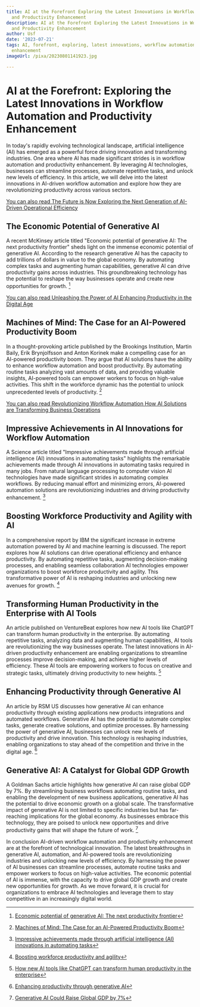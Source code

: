 ```yaml
---
title: AI at the Forefront Exploring the Latest Innovations in Workflow Automation
  and Productivity Enhancement
description: AI at the Forefront Exploring the Latest Innovations in Workflow Automation
  and Productivity Enhancement
author: Usf
date: '2023-07-21'
tags: AI, forefront, exploring, latest innovations, workflow automation, productivity
  enhancement
imageUrl: /pixa/20230801141923.jpg

---
```

# AI at the Forefront: Exploring  the Latest Innovations in Workflow Automation and Productivity Enhancement

In today's rapidly evolving technological landscape, artificial intelligence (AI) has emerged as a powerful  force  driving innovation and transforming industries. One area  where AI has made significant  strides is  in workflow automation and productivity  enhancement. By leveraging AI technologies, businesses can streamline processes,  automate repetitive tasks, and unlock new levels of efficiency. In this  article, we will delve into the latest innovations in AI-driven workflow automation and  explore how they are  revolutionizing productivity  across various sectors.

[You can also read The Future is Now Exploring the Next Generation of  AI-Driven Operational Efficiency](The%20Future%20is%20Now%20Exploring%20the%20Next%20Generation%20of%20AI-Driven%20Operational%20Efficiency)


##  The  Economic  Potential of Generative AI

A recent McKinsey  article titled "Economic potential of generative AI: The next productivity frontier" sheds light on the immense economic potential of generative AI. According to the research generative AI has  the capacity to add trillions of dollars in value to the global economy.  By  automating complex tasks and augmenting human capabilities, generative AI can drive productivity  gains across industries.  This groundbreaking technology has  the potential  to  reshape the way businesses operate and create new opportunities for growth. [^1^]

[You can also read Unleashing the Power  of AI Enhancing Productivity in the Digital Age](Unleashing%20the%20Power%20of%20AI%20Enhancing%20Productivity%20in%20the%20Digital%20Age)


## Machines of Mind:  The Case for an AI-Powered Productivity Boom

In a thought-provoking article published by the Brookings Institution, Martin Baily, Erik Brynjolfsson and Anton Korinek make  a compelling case for an AI-powered productivity boom. They argue that AI solutions have the ability to  enhance  workflow automation and boost productivity. By automating routine tasks analyzing vast amounts of data, and providing valuable insights, AI-powered tools can empower  workers to focus on high-value activities.  This shift in the workforce dynamic has the potential to  unlock unprecedented levels of productivity. [^2^]

[You can also read Revolutionizing Workflow Automation How AI Solutions are  Transforming Business Operations](Revolutionizing%20Workflow%20Automation%20How%20AI%20Solutions%20are%20Transforming%20Business%20Operations)


## Impressive Achievements in AI Innovations for Workflow Automation

A Science article titled "Impressive  achievements made  through artificial intelligence (AI) innovations  in automating tasks" highlights the remarkable achievements made through AI innovations  in automating tasks required in many jobs. From natural language processing  to computer vision AI technologies have made significant strides in automating complex workflows. By reducing manual effort and minimizing errors, AI-powered automation solutions are revolutionizing industries  and driving productivity enhancement. [^3^]

## Boosting  Workforce Productivity  and Agility with AI

In a comprehensive report by IBM the significant increase in extreme automation powered by AI and machine learning is discussed. The report  explores how  AI  solutions can drive operational efficiency and enhance productivity. By automating repetitive tasks, augmenting decision-making processes, and enabling seamless collaboration AI technologies empower organizations to boost workforce  productivity and agility. This transformative power of  AI is reshaping industries and unlocking new avenues  for growth. [^4^]

## Transforming  Human Productivity in the Enterprise with AI Tools

An article published on VentureBeat explores how new AI  tools like ChatGPT can transform human productivity in the enterprise. By automating repetitive tasks, analyzing data and  augmenting human capabilities, AI tools are revolutionizing the way businesses operate. The latest innovations  in AI-driven productivity enhancement are enabling organizations to streamline processes improve decision-making, and achieve higher levels of efficiency. These AI tools are empowering workers to  focus on creative and strategic  tasks, ultimately driving productivity to new heights. [^5^]

##  Enhancing Productivity through Generative AI

An article by RSM  US discusses  how generative AI can enhance productivity through existing applications new products integrations and automated workflows. Generative AI has the potential to automate complex tasks, generate creative solutions, and optimize processes.  By harnessing the power  of generative AI, businesses can unlock new levels of productivity and drive innovation.  This technology is  reshaping industries, enabling organizations to stay ahead of the competition and  thrive  in the digital age. [^6^]

## Generative AI: A  Catalyst for Global  GDP Growth

A Goldman Sachs  article highlights how generative AI can raise global GDP by 7%. By streamlining business workflows automating routine tasks, and enabling  the development of new  business applications,  generative AI has  the potential to drive economic growth on a global scale. The transformative impact of generative AI is not limited to specific industries but has far-reaching implications for the global economy. As businesses embrace this technology, they are poised to  unlock new opportunities and drive productivity gains  that will shape the future of work. [^7^]

In conclusion AI-driven  workflow automation and productivity enhancement are at the forefront of technological innovation. The latest breakthroughs in generative AI, automation, and AI-powered tools  are revolutionizing industries and unlocking new levels of efficiency. By harnessing the power of AI businesses can streamline processes, automate routine tasks and empower workers to focus on high-value activities. The economic potential of AI is immense, with the capacity to drive global GDP growth and create new  opportunities for growth. As we move forward, it is crucial for organizations  to embrace AI technologies and leverage  them to stay competitive in an increasingly digital world.

[^1^]: [Economic potential of  generative AI: The next productivity frontier](https://www.mckinsey.com/capabilities/mckinsey-digital/our-insights/the-economic-potential-of-generative-ai-the-next-productivity-frontier)
[^2^]: [Machines of Mind:  The Case for  an AI-Powered Productivity  Boom](https://www.brookings.edu/articles/machines-of-mind-the-case-for-an-ai-powered-productivity-boom/)
[^3^]: [Impressive achievements made through artificial intelligence (AI) innovations in automating tasks](https://www.science.org/doi/10.1126/science.adh9429)
[^4^]: [Boosting  workforce  productivity and agility](https://www.ibm.com/thought-leadership/institute-business-value/en-us/report/automation-workforce-productivity)
[^5^]: [How new AI tools like ChatGPT can transform human  productivity in the enterprise](https://venturebeat.com/ai/how-new-ai-tools-like-chatgpt-can-transform-human-productivity-in-the-enterprise/)
[^6^]: [Enhancing productivity through generative  AI](https://rsmus.com/insights/services/digital-transformation/enhancing-productivity-through-generative-ai.html)
[^7^]: [Generative AI Could Raise Global GDP by  7%](https://www.goldmansachs.com/intelligence/pages/generative-ai-could-raise-global-gdp-by-7-percent.html)
